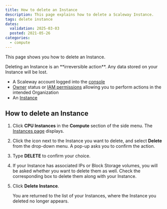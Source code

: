 ```yaml
---
title: How to delete an Instance
description: This page explains how to delete a Scaleway Instance.
tags: delete instance
dates:
  validation: 2025-03-03
  posted: 2021-05-26
categories:
  - compute
---
```



This page shows you how to delete an Instance.

<Message type="important">
  Deleting an Instance is an **irreversible action**. Any data stored on your Instance will be lost.
</Message>

<Requirements />

- A Scaleway account logged into the [console](https://console.scaleway.com)
- [Owner](/iam/concepts/#owner) status or [IAM permissions](/iam/concepts/#permission) allowing you to perform actions in the intended Organization
- An [Instance](/instances/how-to/create-an-instance/)

## How to delete an Instance

1. Click **CPU Instances** in the **Compute** section of the side menu. The [Instances page](https://console.scaleway.com/instance/servers) displays.
2. Click the <Icon name="more" /> icon next to the Instance you want to delete, and select **Delete** from the drop-down menu.
    A pop-up asks you to confirm the action.
3. Type **DELETE** to confirm your choice.
4. If your Instance has associated IPs or Block Storage volumes, you will be asked whether you want to delete them as well. Check the corresponding box to delete them along with your Instance.
5. Click **Delete Instance**.

    You are returned to the list of your Instances, where the Instance you deleted no longer appears.
